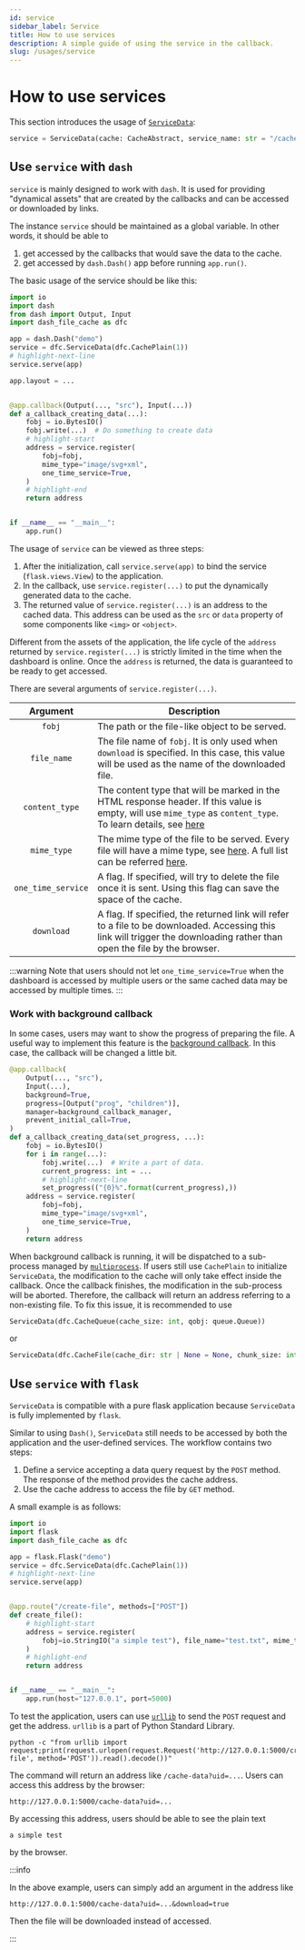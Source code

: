 ```yaml
---
id: service
sidebar_label: Service
title: How to use services
description: A simple guide of using the service in the callback.
slug: /usages/service
---
```




# How to use services

This section introduces the usage of [`ServiceData`](../../apis/services/data/ServiceData.mdx):

```python
service = ServiceData(cache: CacheAbstract, service_name: str = "/cached-data", chunk_size: int = 1)
```

## Use `service` with `dash`

`service` is mainly designed to work with `dash`. It is used for providing "dynamical assets" that are created
by the callbacks and can be accessed or downloaded by links.

The instance `service` should be maintained as a global variable. In other words, it should be able to

1. get accessed by the callbacks that would save the data to the cache.
2. get accessed by `dash.Dash()` app before running `app.run()`.

The basic usage of the service should be like this:

```python title="use_service_dash.py" showLineNumbers
import io
import dash
from dash import Output, Input
import dash_file_cache as dfc

app = dash.Dash("demo")
service = dfc.ServiceData(dfc.CachePlain(1))
# highlight-next-line
service.serve(app)

app.layout = ...


@app.callback(Output(..., "src"), Input(...))
def a_callback_creating_data(...):
    fobj = io.BytesIO()
    fobj.write(...)  # Do something to create data
    # highlight-start
    address = service.register(
        fobj=fobj,
        mime_type="image/svg+xml",
        one_time_service=True,
    )
    # highlight-end
    return address


if __name__ == "__main__":
    app.run()
```

The usage of `service` can be viewed as three steps:

1. After the initialization, call `service.serve(app)` to bind the service (`flask.views.View`) to the application.
2. In the callback, use `service.register(...)` to put the dynamically generated data to the cache.
3. The returned value of `service.register(...)` is an address to the cached data.
   This address can be used as the `src` or `data` property of some components like `<img>` or `<object>`.

Different from the assets of the application, the life cycle of the `address` returned by `service.register(...)`
is strictly limited in the time when the dashboard is online. Once the `address` is returned, the data is guaranteed
to be ready to get accessed.

There are several arguments of `service.register(...)`.

|      Argument      | <center>Description</center>                                                                                                                                                                        |
| :----------------: | :-------------------------------------------------------------------------------------------------------------------------------------------------------------------------------------------------- |
|       `fobj`       | The path or the file-like object to be served.                                                                                                                                                      |
|    `file_name`     | The file name of `fobj`. It is only used when `download` is specified. In this case, this value will be used as the name of the downloaded file.                                                    |
|   `content_type`   | The content type that will be marked in the HTML response header. If this value is empty, will use `mime_type` as `content_type`. To learn details, see [here<IconExternalLink/>][doc-content-type] |
|    `mime_type`     | The mime type of the file to be served. Every file will have a mime type, see [here<IconExternalLink/>][doc-mime-type]. A full list can be referred [here<IconExternalLink/>][doc-mtype-list].      |
| `one_time_service` | A flag. If specified, will try to delete the file once it is sent. Using this flag can save the space of the cache.                                                                                 |
|     `download`     | A flag. If specified, the returned link will refer to a file to be downloaded. Accessing this link will trigger the downloading rather than open the file by the browser.                           |

:::warning
Note that users should not let `one_time_service=True` when the dashboard is accessed by multiple users or the same cached data may be accessed by multiple times.
:::

### Work with background callback

In some cases, users may want to show the progress of preparing the file. A useful way to implement this feature is the [background callback<IconExternalLink/>][doc-bg-callback]. In this case, the callback will be changed a little bit.

```python title="use_service_dash.py" showLineNumbers
@app.callback(
    Output(..., "src"),
    Input(...),
    background=True,
    progress=[Output("prog", "children")],
    manager=background_callback_manager,
    prevent_initial_call=True,
)
def a_callback_creating_data(set_progress, ...):
    fobj = io.BytesIO()
    for i in range(...):
        fobj.write(...)  # Write a part of data.
        current_progress: int = ...
        # highlight-next-line
        set_progress(("{0}%".format(current_progress),))
    address = service.register(
        fobj=fobj,
        mime_type="image/svg+xml",
        one_time_service=True,
    )
    return address
```

When background callback is running, it will be dispatched to a sub-process managed by [`multiprocess`<IconExternalLink/>][doc-mproc]. If users still use `CachePlain` to initialize `ServiceData`, the modification to the cache will only take effect inside the callback. Once the callback finishes, the modification in the sub-process will be aborted. Therefore, the callback will return an address referring to a non-existing file. To fix this issue, it is recommended to use

```python
ServiceData(dfc.CacheQueue(cache_size: int, qobj: queue.Queue))
```

or

```python
ServiceData(dfc.CacheFile(cache_dir: str | None = None, chunk_size: int = 1))
```

## Use `service` with `flask`

`ServiceData` is compatible with a pure flask application because `ServiceData` is fully implemented by `flask`.

Similar to using `Dash()`, `ServiceData` still needs to be accessed by both the application and the user-defined services. The workflow contains two steps:

1. Define a service accepting a data query request by the `POST` method. The response of the method provides the cache address.
2. Use the cache address to access the file by `GET` method.

A small example is as follows:

```python title="use_service_flask.py" showLineNumbers
import io
import flask
import dash_file_cache as dfc

app = flask.Flask("demo")
service = dfc.ServiceData(dfc.CachePlain(1))
# highlight-next-line
service.serve(app)


@app.route("/create-file", methods=["POST"])
def create_file():
    # highlight-start
    address = service.register(
        fobj=io.StringIO("a simple test"), file_name="test.txt", mime_type="text/plain"
    )
    # highlight-end
    return address


if __name__ == "__main__":
    app.run(host="127.0.0.1", port=5000)
```

To test the application, users can use [`urllib`<IconExternalLink/>][doc-urllib] to send the `POST` request and get the address.
`urllib` is a part of Python Standard Library.

```shell
python -c "from urllib import request;print(request.urlopen(request.Request('http://127.0.0.1:5000/create-file', method='POST')).read().decode())"
```

The command will return an address like `/cache-data?uid=...`. Users can access this address by the browser:

```
http://127.0.0.1:5000/cache-data?uid=...
```

By accessing this address, users should be able to see the plain text

```
a simple test
```

by the browser.

:::info

In the above example, users can simply add an argument in the address like

```
http://127.0.0.1:5000/cache-data?uid=...&download=true
```

Then the file will be downloaded instead of accessed.

:::

[doc-content-type]: https://developer.mozilla.org/en-US/docs/Web/HTTP/Headers/Content-Type
[doc-mime-type]: https://developer.mozilla.org/en-US/docs/Web/HTTP/MIME_types
[doc-mtype-list]: https://mimetype.io/all-types
[doc-bg-callback]: https://dash.plotly.com/background-callbacks
[doc-mproc]: https://multiprocess.readthedocs.io/en/latest/
[doc-urllib]: https://docs.python.org/3/library/urllib.request.html#module-urllib.request
